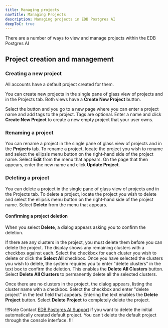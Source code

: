 ```yaml
---
title: Managing projects
navTitle: Managing Projects
description: Managing projects in EDB Postgres AI
deepToC: true
---
```


There are a number of ways to view and manage projects within the EDB Postgres AI

## Project creation and management

### Creating a new project

All accounts have a default project created for them.

You can create new projects in the single pane of glass view of projects and in the Projects tab. Both views have a **Create New Project** button.

Select the button and you go to a new page where you can enter a project name and add tags to the project. Tags are optional. Enter a name and click **Create New Project** to create a new empty project that your user owns.

### Renaming a project

You can rename a project in the single pane of glass view of projects and in the **Projects** tab. To rename a project, locate the project you wish to rename and select the ellipsis menu button on the right-hand side of the project name. Select **Edit** from the menu that appears. On the page that then appears, enter the new name and click **Update Project**.

### Deleting a project

You can delete a project in the single pane of glass view of projects and in the Projects tab. To delete a project, locate the project you wish to delete and select the ellipsis menu button on the right-hand side of the project name. Select **Delete** from the menu that appears.

#### Confirming a project deletion

When you select **Delete**, a dialog appears asking you to confirm the deletion.

If there are any clusters in the project, you must delete them before you can delete the project. The display shows any remaining clusters with a checkbox against each. Select the checkbox for each cluster you wish to delete or click the **Select All** checkbox. Once you have selected the clusters you wish to delete, the system requires you to enter  "delete clusters" in the text box to confirm the deletion. This enables the **Delete All Clusters** button. Select **Delete All Clusters** to permanently delete all the selected clusters.

Once there are no clusters in the project, the dialog appears, listing the cluster name with a checkbox. Select the checkbox and enter "delete project" in the text field that appears. Entering the text enables the **Delete Project** button. Select **Delete Project** to completely delete the project. 

!!!Note 
Contact [EDB Postgres AI Support](/biganimal/release/overview/support) if you want to delete the initial automatically created default project. You can't delete the default project through the console interface.
!!!
